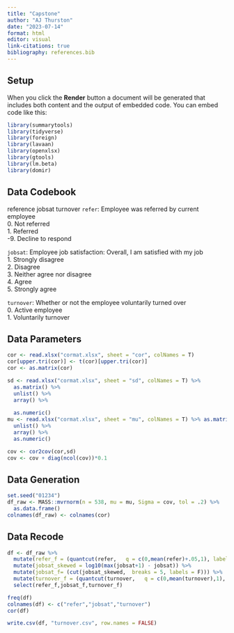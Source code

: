 ```yaml
---
title: "Capstone"
author: "AJ Thurston"
date: "2023-07-14"
format: html
editor: visual
link-citations: true
bibliography: references.bib
---
```


## Setup

When you click the **Render** button a document will be generated that includes both content and the output of embedded code. You can embed code like this:

```r
library(summarytools)
library(tidyverse)
library(foreign)
library(lavaan)
library(openxlsx)
library(gtools)
library(lm.beta)
library(domir)
```

## Data Codebook
reference	jobsat	turnover
`refer`: Employee was referred by current employee\
0. Not referred\
1. Referred\
-9. Decline to respond

`jobsat`: Employee job satisfaction: Overall, I am satisfied with my job\
1. Strongly disagree\
2. Disagree\
3. Neither agree nor disagree\
4. Agree\
5. Strongly agree\

`turnover`: Whether or not the employee voluntarily turned over\
0. Active employee\
1. Voluntarily turnover\

## Data Parameters

```r
cor <- read.xlsx("cormat.xlsx", sheet = "cor", colNames = T) 
cor[upper.tri(cor)] <- t(cor)[upper.tri(cor)] 
cor <- as.matrix(cor)

sd <- read.xlsx("cormat.xlsx", sheet = "sd", colNames = T) %>% 
  as.matrix() %>% 
  unlist() %>%
  array() %>% 
  
  as.numeric()
mu <- read.xlsx("cormat.xlsx", sheet = "mu", colNames = T) %>% as.matrix()%>%
  unlist() %>%
  array() %>%
  as.numeric()

cov <- cor2cov(cor,sd)
cov <- cov + diag(ncol(cov))*0.1
```

## Data Generation

```r
set.seed("01234")
df_raw <- MASS::mvrnorm(n = 538, mu = mu, Sigma = cov, tol = .2) %>%
  as.data.frame()
colnames(df_raw) <- colnames(cor)
```

## Data Recode

```r
df <- df_raw %>%
  mutate(refer_f = (quantcut(refer,   q = c(0,mean(refer)+.05,1), labels = F)-2)*-1) %>%
  mutate(jobsat_skewed = log10(max(jobsat+1) - jobsat)) %>%
  mutate(jobsat_f= (cut(jobsat_skewed,  breaks = 5, labels = F))) %>%
  mutate(turnover_f = (quantcut(turnover,   q = c(0,mean(turnover),1), labels = F)-2)*-1) %>%
  select(refer_f,jobsat_f,turnover_f)

freq(df)
colnames(df) <- c("refer","jobsat","turnover")
cor(df)

write.csv(df, "turnover.csv", row.names = FALSE) 
```